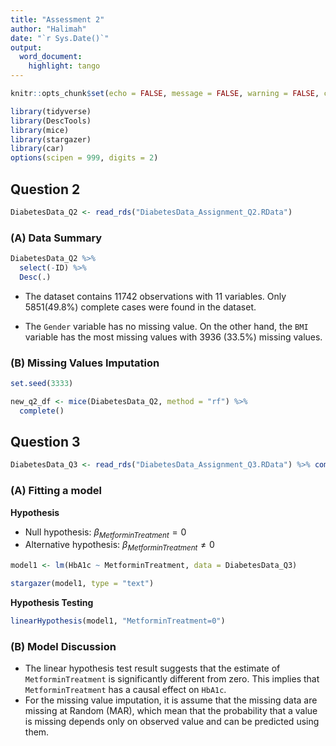 ---
title: "Assessment 2"
author: "Halimah"
date: "`r Sys.Date()`"
output: 
  word_document: 
    highlight: tango
---

```{r setup, include=FALSE}
knitr::opts_chunk$set(echo = FALSE, message = FALSE, warning = FALSE, comment = "")
```



```{r packages}
library(tidyverse)
library(DescTools)
library(mice)
library(stargazer)
library(car)
options(scipen = 999, digits = 2)
```


## Question 2

```{r}
DiabetesData_Q2 <- read_rds("DiabetesData_Assignment_Q2.RData")
```


### (A) Data Summary

```{r}
DiabetesData_Q2 %>% 
  select(-ID) %>% 
  Desc(.)
```

* The dataset contains 11742 observations with 11 variables. Only 5851(49.8%) complete cases were found in the dataset. 

* The `Gender` variable has no missing value. On the other hand, the `BMI` variable has the most missing values with 3936 (33.5%) missing values.


### (B) Missing Values Imputation

```{r message=FALSE}
set.seed(3333)

new_q2_df <- mice(DiabetesData_Q2, method = "rf") %>% 
  complete()
```

## Question 3

```{r}
DiabetesData_Q3 <- read_rds("DiabetesData_Assignment_Q3.RData") %>% complete()
```


### (A) Fitting a model

**Hypothesis**

* Null hypothesis: $\beta_{MetforminTreatment} = 0$
* Alternative hypothesis:  $\beta_{MetforminTreatment} \neq 0$

```{r}
model1 <- lm(HbA1c ~ MetforminTreatment, data = DiabetesData_Q3)

stargazer(model1, type = "text")
```

**Hypothesis Testing**

```{r}
linearHypothesis(model1, "MetforminTreatment=0")
```


### (B) Model Discussion


* The linear hypothesis test result suggests that the estimate of `MetforminTreatment` is significantly different from zero. This implies that `MetforminTreatment` has a causal effect on `HbA1c`. 
* For the missing value imputation, it is assume that the missing data are missing at Random (MAR), which mean that the probability that a value is missing depends only on observed value and can be predicted using them.




